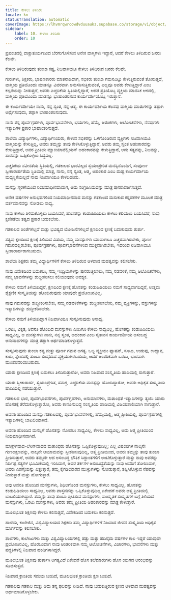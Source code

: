 ```yaml
---
title: ಕೇಳಲು ತಿಳಿದಿರು
locale: kn
statusTranslation: automatic
coverImage: https://lhvmrqwrcowdvduuaukz.supabase.co/storage/v1/object/public/strapi-uploads/small_cover-educacion-fundamental.webp-2d51a7828a2b1309555be27f7e2a61a0.webp
sidebar:
    label: 10. ಕೇಳಲು ತಿಳಿದಿರು
    order: 10
---
```

ಪ್ರಪಂಚದಲ್ಲಿ ವಾಕ್ಚಾತುರ್ಯದಿಂದ ಬೆರಗುಗೊಳಿಸುವ ಅನೇಕ ವಾಗ್ಮಿಗಳು ಇದ್ದಾರೆ, ಆದರೆ ಕೇಳಲು ತಿಳಿದಿರುವ ಜನರು ಕೆಲವೇ.

ಕೇಳಲು ತಿಳಿದಿರುವುದು ತುಂಬಾ ಕಷ್ಟ, ನಿಜವಾಗಿಯೂ ಕೇಳಲು ತಿಳಿದಿರುವ ಜನರು ಕೆಲವೇ.

ಗುರುಗಳು, ಶಿಕ್ಷಕರು, ಭಾಷಣಕಾರರು ಮಾತನಾಡಿದಾಗ, ಸಭಿಕರು ತುಂಬಾ ಗಮನವಿಟ್ಟು ಕೇಳುತ್ತಿರುವಂತೆ ತೋರುತ್ತದೆ, ವಾಗ್ಮಿಯ ಪ್ರತಿಯೊಂದು ಮಾತನ್ನೂ ವಿವರವಾಗಿ ಅನುಸರಿಸುತ್ತಿರುವಂತೆ, ಎಲ್ಲವೂ ಅವರು ಕೇಳುತ್ತಿದ್ದಾರೆ ಎಂಬ ಕಲ್ಪನೆಯನ್ನು ನೀಡುತ್ತದೆ, ಅವರು ಎಚ್ಚರಿಕೆಯ ಸ್ಥಿತಿಯಲ್ಲಿದ್ದಾರೆ, ಆದರೆ ಪ್ರತಿಯೊಬ್ಬ ವ್ಯಕ್ತಿಯ ಮಾನಸಿಕ ಆಳದಲ್ಲಿ, ವಾಗ್ಮಿಯ ಪ್ರತಿಯೊಂದು ಮಾತನ್ನೂ ಭಾಷಾಂತರಿಸುವ ಕಾರ್ಯದರ್ಶಿಯೊಬ್ಬ ಇರುತ್ತಾನೆ.

ಈ ಕಾರ್ಯದರ್ಶಿಯೇ ನಾನು, ನನ್ನ ಸ್ವಂತ, ನನ್ನ ಆತ್ಮ. ಈ ಕಾರ್ಯದರ್ಶಿಯ ಕೆಲಸವು ವಾಗ್ಮಿಯ ಮಾತುಗಳನ್ನು ತಪ್ಪಾಗಿ ಅರ್ಥೈಸುವುದು, ತಪ್ಪಾಗಿ ಭಾಷಾಂತರಿಸುವುದು.

ನಾನು ತನ್ನ ಪೂರ್ವಗ್ರಹಗಳು, ಪೂರ್ವಭಾವನೆಗಳು, ಭಯಗಳು, ಹೆಮ್ಮೆ, ಆತಂಕಗಳು, ಆಲೋಚನೆಗಳು, ನೆನಪುಗಳು ಇತ್ಯಾದಿಗಳ ಪ್ರಕಾರ ಭಾಷಾಂತರಿಸುತ್ತದೆ.

ಶಾಲೆಯ ವಿದ್ಯಾರ್ಥಿಗಳು, ವಿದ್ಯಾರ್ಥಿನಿಯರು, ಕೇಳುವ ಸಭಿಕರನ್ನು ಒಳಗೊಂಡಿರುವ ವ್ಯಕ್ತಿಗಳು ನಿಜವಾಗಿಯೂ ವಾಗ್ಮಿಯನ್ನು ಕೇಳುತ್ತಿಲ್ಲ, ಅವರು ತಮ್ಮನ್ನು ತಾವು ಕೇಳಿಸಿಕೊಳ್ಳುತ್ತಿದ್ದಾರೆ, ಅವರು ತಮ್ಮ ಸ್ವಂತ ಅಹಂಕಾರವನ್ನು ಕೇಳುತ್ತಿದ್ದಾರೆ, ಅವರ ಪ್ರೀತಿಯ ಮ್ಯಾಕಿಯಾವೆಲ್ಲಿಯನ್ ಅಹಂಕಾರವನ್ನು ಕೇಳುತ್ತಿದ್ದಾರೆ, ಅದು ಸತ್ಯವನ್ನು, ನಿಜವನ್ನು, ಸಾರವನ್ನು ಒಪ್ಪಿಕೊಳ್ಳಲು ಸಿದ್ಧವಿಲ್ಲ.

ಎಚ್ಚರಿಕೆಯ ನವೀನತೆಯ ಸ್ಥಿತಿಯಲ್ಲಿ, ಗತಕಾಲದ ಭಾರವಿಲ್ಲದ ಸ್ವಯಂಪ್ರೇರಿತ ಮನಸ್ಸಿನೊಂದಿಗೆ, ಸಂಪೂರ್ಣ ಸ್ವೀಕಾರಾರ್ಹತೆಯ ಸ್ಥಿತಿಯಲ್ಲಿ ಮಾತ್ರ, ನಾನು, ನನ್ನ ಸ್ವಂತ, ಆತ್ಮ, ಅಹಂಕಾರ ಎಂಬ ದುಷ್ಟ ಕಾರ್ಯದರ್ಶಿಯ ಮಧ್ಯಸ್ಥಿಕೆಯಿಲ್ಲದೆ ನಾವು ನಿಜವಾಗಿಯೂ ಕೇಳಬಹುದು.

ಮನಸ್ಸು ಸ್ಮರಣೆಯಿಂದ ನಿಯಮಾಧೀನವಾದಾಗ, ಅದು ಸಂಗ್ರಹಿಸಿದುದನ್ನು ಮಾತ್ರ ಪುನರಾವರ್ತಿಸುತ್ತದೆ.

ಅನೇಕ ವರ್ಷಗಳ ಅನುಭವಗಳಿಂದ ನಿಯಮಾಧೀನವಾದ ಮನಸ್ಸು ಗತಕಾಲದ ಮಸುಕಾದ ಕನ್ನಡಕಗಳ ಮೂಲಕ ಮಾತ್ರ ವರ್ತಮಾನವನ್ನು ನೋಡಲು ಸಾಧ್ಯ.

ನಾವು ಕೇಳಲು ತಿಳಿದುಕೊಳ್ಳಲು ಬಯಸಿದರೆ, ಹೊಸತನ್ನು ಕಂಡುಹಿಡಿಯಲು ಕೇಳಲು ಕಲಿಯಲು ಬಯಸಿದರೆ, ನಾವು ಕ್ಷಣಿಕತೆಯ ತತ್ವದ ಪ್ರಕಾರ ಬದುಕಬೇಕು.

ಗತಕಾಲದ ಚಿಂತೆಗಳಿಲ್ಲದೆ ಮತ್ತು ಭವಿಷ್ಯದ ಯೋಜನೆಗಳಿಲ್ಲದೆ ಕ್ಷಣದಿಂದ ಕ್ಷಣಕ್ಕೆ ಬದುಕುವುದು ತುರ್ತು.

ಸತ್ಯವು ಕ್ಷಣದಿಂದ ಕ್ಷಣಕ್ಕೆ ತಿಳಿಯದ ವಿಷಯ, ನಮ್ಮ ಮನಸ್ಸುಗಳು ಯಾವಾಗಲೂ ಎಚ್ಚರವಾಗಿರಬೇಕು, ಪೂರ್ಣ ಗಮನದಲ್ಲಿರಬೇಕು, ಪೂರ್ವಗ್ರಹಗಳು, ಪೂರ್ವಭಾವನೆಗಳಿಂದ ಮುಕ್ತವಾಗಿರಬೇಕು, ಇದರಿಂದ ನಿಜವಾಗಿಯೂ ಸ್ವೀಕಾರಾರ್ಹರಾಗಬಹುದು.

ಶಾಲೆಯ ಶಿಕ್ಷಕರು ತಮ್ಮ ವಿದ್ಯಾರ್ಥಿಗಳಿಗೆ ಕೇಳಲು ತಿಳಿದಿರುವ ಆಳವಾದ ಮಹತ್ವವನ್ನು ಕಲಿಸಬೇಕು.

ನಾವು ವಿವೇಕದಿಂದ ಬದುಕಲು, ನಮ್ಮ ಇಂದ್ರಿಯಗಳನ್ನು ಪುನರುಚ್ಚರಿಸಲು, ನಮ್ಮ ನಡವಳಿಕೆ, ನಮ್ಮ ಆಲೋಚನೆಗಳು, ನಮ್ಮ ಭಾವನೆಗಳನ್ನು ಶುದ್ಧೀಕರಿಸಲು ಕಲಿಯುವುದು ಅವಶ್ಯಕ.

ಕೇಳಲು ನಮಗೆ ತಿಳಿಯದಿದ್ದರೆ, ಕ್ಷಣದಿಂದ ಕ್ಷಣಕ್ಕೆ ಹೊಸತನ್ನು ಕಂಡುಹಿಡಿಯಲು ನಮಗೆ ಸಾಧ್ಯವಾಗದಿದ್ದರೆ, ಉತ್ತಮ ಶೈಕ್ಷಣಿಕ ಸಂಸ್ಕೃತಿಯನ್ನು ಹೊಂದಿರುವುದು ಯಾವುದೇ ಪ್ರಯೋಜನವಿಲ್ಲ.

ನಾವು ಗಮನವನ್ನು ಶುದ್ಧೀಕರಿಸಬೇಕು, ನಮ್ಮ ನಡವಳಿಕೆಗಳನ್ನು ಶುದ್ಧೀಕರಿಸಬೇಕು, ನಮ್ಮ ವ್ಯಕ್ತಿಗಳನ್ನು, ವಸ್ತುಗಳನ್ನು ಇತ್ಯಾದಿಗಳನ್ನು ಶುದ್ಧೀಕರಿಸಬೇಕು.

ಕೇಳಲು ನಮಗೆ ತಿಳಿಯದಿದ್ದಾಗ ನಿಜವಾಗಿಯೂ ಸಂಸ್ಕರಿಸುವುದು ಅಸಾಧ್ಯ.

ಒರಟು, ವಿಕೃತ, ಅವನತಿ ಹೊಂದಿದ ಮನಸ್ಸುಗಳು ಎಂದಿಗೂ ಕೇಳಲು ಸಾಧ್ಯವಿಲ್ಲ, ಹೊಸತನ್ನು ಕಂಡುಹಿಡಿಯಲು ಸಾಧ್ಯವಿಲ್ಲ, ಆ ಮನಸ್ಸುಗಳು ನಾನು, ನನ್ನ ಸ್ವಂತ, ಅಹಂಕಾರ ಎಂಬ ಸೈತಾನನ ಕಾರ್ಯದರ್ಶಿಯ ಅಸಂಬದ್ಧ ಅನುವಾದಗಳನ್ನು ಮಾತ್ರ ತಪ್ಪಾಗಿ ಅರ್ಥಮಾಡಿಕೊಳ್ಳುತ್ತವೆ.

ಸಂಸ್ಕರಿಸುವುದು ತುಂಬಾ ಕಷ್ಟ ಮತ್ತು ಪೂರ್ಣ ಗಮನ ಅಗತ್ಯ. ಒಬ್ಬ ವ್ಯಕ್ತಿಯು ಫ್ಯಾಷನ್, ಸೂಟು, ಉಡುಪು, ಉದ್ಯಾನ, ಕಾರು, ಸ್ನೇಹದಲ್ಲಿ ತುಂಬಾ ಸಂಸ್ಕರಿಸಿದ ವ್ಯಕ್ತಿಯಾಗಿರಬಹುದು, ಆದರೆ ಆಂತರಿಕವಾಗಿ ಒರಟು, ಭಾರವಾಗಿ ಮುಂದುವರಿಯಬಹುದು.

ಯಾರು ಕ್ಷಣದಿಂದ ಕ್ಷಣಕ್ಕೆ ಬದುಕಲು ತಿಳಿದಿರುತ್ತಾರೋ, ಅವರು ನಿಜವಾದ ಸಂಸ್ಕೃತಿಯ ಹಾದಿಯಲ್ಲಿ ಸಾಗುತ್ತಾರೆ.

ಯಾರು ಸ್ವೀಕಾರಾರ್ಹ, ಸ್ವಯಂಪ್ರೇರಿತ, ಸಮಗ್ರ, ಎಚ್ಚರಿಕೆಯ ಮನಸ್ಸನ್ನು ಹೊಂದಿದ್ದಾರೋ, ಅವರು ಅಧಿಕೃತ ಸಂಸ್ಕೃತಿಯ ಹಾದಿಯಲ್ಲಿ ನಡೆಯುತ್ತಾರೆ.

ಗತಕಾಲದ ಭಾರ, ಪೂರ್ವಭಾವನೆಗಳು, ಪೂರ್ವಗ್ರಹಗಳು, ಅನುಮಾನಗಳು, ಮತಾಂಧತೆ ಇತ್ಯಾದಿಗಳನ್ನು ತ್ಯಜಿಸಿ ಯಾರು ಹೊಸತಕ್ಕೆ ತೆರೆದುಕೊಳ್ಳುತ್ತಾರೋ, ಅವರು ಕಾನೂನುಬದ್ಧ ಸಂಸ್ಕೃತಿಯ ಹಾದಿಯಲ್ಲಿ ವಿಜಯಶಾಲಿಯಾಗಿ ಸಾಗುತ್ತಾರೆ.

ಅವನತಿ ಹೊಂದಿದ ಮನಸ್ಸು ಗತಕಾಲದಲ್ಲಿ, ಪೂರ್ವಭಾವನೆಗಳಲ್ಲಿ, ಹೆಮ್ಮೆಯಲ್ಲಿ, ಆತ್ಮ ಪ್ರೀತಿಯಲ್ಲಿ, ಪೂರ್ವಗ್ರಹಗಳಲ್ಲಿ ಇತ್ಯಾದಿಗಳಲ್ಲಿ ಬಾಟಲಿಯಾಗಿದೆ.

ಅವನತಿ ಹೊಂದಿದ ಮನಸ್ಸಿಗೆ ಹೊಸತನ್ನು ನೋಡಲು ಸಾಧ್ಯವಿಲ್ಲ, ಕೇಳಲು ಸಾಧ್ಯವಿಲ್ಲ, ಅದು ಆತ್ಮ ಪ್ರೀತಿಯಿಂದ ನಿಯಮಾಧೀನವಾಗಿದೆ.

ಮಾರ್ಕ್ಸ್‌ವಾದ-ಲೆನಿನ್‌ವಾದದ ಮತಾಂಧರು ಹೊಸತನ್ನು ಒಪ್ಪಿಕೊಳ್ಳುವುದಿಲ್ಲ; ಎಲ್ಲ ವಿಷಯಗಳ ನಾಲ್ಕನೇ ಗುಣಲಕ್ಷಣವನ್ನು, ನಾಲ್ಕನೇ ಆಯಾಮವನ್ನು ಸ್ವೀಕರಿಸುವುದಿಲ್ಲ, ಆತ್ಮ ಪ್ರೀತಿಯಿಂದ, ಅವರು ತಮ್ಮನ್ನು ತಾವು ತುಂಬಾ ಪ್ರೀತಿಸುತ್ತಾರೆ, ಅವರು ತಮ್ಮದೇ ಆದ ಅಸಂಬದ್ಧ ಭೌತಿಕ ಸಿದ್ಧಾಂತಗಳಿಗೆ ಅಂಟಿಕೊಳ್ಳುತ್ತಾರೆ ಮತ್ತು ನಾವು ಅವರನ್ನು ನಿರ್ದಿಷ್ಟ ಸತ್ಯಗಳ ಭೂಮಿಕೆಯಲ್ಲಿ ಇರಿಸಿದಾಗ, ಅವರ ತರ್ಕಗಳ ಅಸಂಬದ್ಧತೆಯನ್ನು ನಾವು ಅವರಿಗೆ ತೋರಿಸಿದಾಗ, ಅವರು ಎಡಗೈಯನ್ನು ಎತ್ತುತ್ತಾರೆ, ತಮ್ಮ ಕೈಗಡಿಯಾರದ ಮುಳ್ಳುಗಳನ್ನು ನೋಡುತ್ತಾರೆ, ತಪ್ಪಿಸಿಕೊಳ್ಳುವ ನೆಪವನ್ನು ನೀಡುತ್ತಾರೆ ಮತ್ತು ಹೋಗುತ್ತಾರೆ.

ಅವು ಅವನತಿ ಹೊಂದಿದ ಮನಸ್ಸುಗಳು, ಶಿಥಿಲಗೊಂಡ ಮನಸ್ಸುಗಳು, ಕೇಳಲು ಸಾಧ್ಯವಿಲ್ಲ, ಹೊಸತನ್ನು ಕಂಡುಹಿಡಿಯಲು ಸಾಧ್ಯವಿಲ್ಲ, ಅವರು ವಾಸ್ತವವನ್ನು ಒಪ್ಪಿಕೊಳ್ಳುವುದಿಲ್ಲ ಏಕೆಂದರೆ ಅವರು ಆತ್ಮ ಪ್ರೀತಿಯಲ್ಲಿ ಬಾಟಲಿಯಾಗಿದ್ದಾರೆ. ತಮ್ಮನ್ನು ತಾವು ತುಂಬಾ ಪ್ರೀತಿಸುವ ಮನಸ್ಸುಗಳು, ಸಾಂಸ್ಕೃತಿಕ ಸಂಸ್ಕೃತಿಗಳ ಬಗ್ಗೆ ತಿಳಿಯದ ಮನಸ್ಸುಗಳು, ಒರಟು ಮನಸ್ಸುಗಳು, ಅವರು ತಮ್ಮ ಪ್ರೀತಿಯ ಅಹಂಕಾರವನ್ನು ಮಾತ್ರ ಕೇಳುತ್ತಾರೆ.

ಮೂಲಭೂತ ಶಿಕ್ಷಣವು ಕೇಳಲು ಕಲಿಸುತ್ತದೆ, ವಿವೇಕದಿಂದ ಬದುಕಲು ಕಲಿಸುತ್ತದೆ.

ಶಾಲೆಯ, ಕಾಲೇಜಿನ, ವಿಶ್ವವಿದ್ಯಾಲಯದ ಶಿಕ್ಷಕರು ತಮ್ಮ ವಿದ್ಯಾರ್ಥಿಗಳಿಗೆ ನಿಜವಾದ ಜೀವನ ಸಂಸ್ಕೃತಿಯ ಅಧಿಕೃತ ಮಾರ್ಗವನ್ನು ಕಲಿಸಬೇಕು.

ಶಾಲೆಗಳು, ಕಾಲೇಜುಗಳು ಮತ್ತು ವಿಶ್ವವಿದ್ಯಾಲಯಗಳಲ್ಲಿ ಹತ್ತು ಮತ್ತು ಹದಿನೈದು ವರ್ಷಗಳ ಕಾಲ ಇದ್ದರೆ ಯಾವುದೇ ಪ್ರಯೋಜನವಿಲ್ಲ, ಹೊರಬಂದಾಗ ನಾವು ಆಂತರಿಕವಾಗಿ ನಮ್ಮ ಆಲೋಚನೆಗಳು, ವಿಚಾರಗಳು, ಭಾವನೆಗಳು ಮತ್ತು ಪದ್ಧತಿಗಳಲ್ಲಿ ನಿಜವಾದ ಹಂದಿಗಳಾಗಿದ್ದರೆ.

ಮೂಲಭೂತ ಶಿಕ್ಷಣವು ತುರ್ತಾಗಿ ಅಗತ್ಯವಿದೆ ಏಕೆಂದರೆ ಹೊಸ ತಲೆಮಾರುಗಳು ಹೊಸ ಯುಗದ ಆರಂಭವನ್ನು ಸೂಚಿಸುತ್ತವೆ.

ನಿಜವಾದ ಕ್ರಾಂತಿಯ ಸಮಯ ಬಂದಿದೆ, ಮೂಲಭೂತ ಕ್ರಾಂತಿಯ ಕ್ಷಣ ಬಂದಿದೆ.

ಗತಕಾಲವು ಗತಕಾಲ ಮತ್ತು ಅದು ತನ್ನ ಫಲವನ್ನು ನೀಡಿದೆ. ನಾವು ಬದುಕುತ್ತಿರುವ ಕ್ಷಣದ ಆಳವಾದ ಮಹತ್ವವನ್ನು ಅರ್ಥಮಾಡಿಕೊಳ್ಳಬೇಕು.

